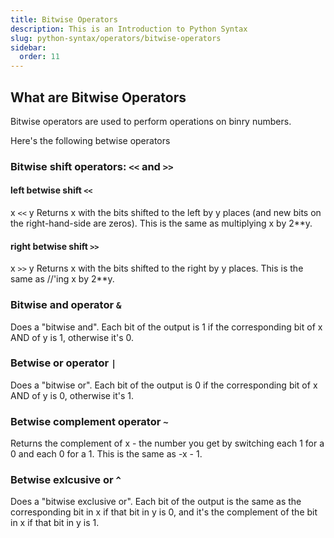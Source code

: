 ```yaml
---
title: Bitwise Operators
description: This is an Introduction to Python Syntax
slug: python-syntax/operators/bitwise-operators
sidebar:
  order: 11
---
```


## What are Bitwise Operators

Bitwise operators are used to perform operations on binry numbers.

Here's the following betwise operators


### Bitwise shift operators: `<<` and `>>`

#### left betwise shift `<<` 
x `<<` y
Returns x with the bits shifted to the left by y places (and new bits on the right-hand-side are zeros). This is the same as multiplying x by 2**y.

#### right betwise shift `>>`
x `>>` y
Returns x with the bits shifted to the right by y places. This is the same as //'ing x by 2**y.

### Bitwise and operator `&`
Does a "bitwise and". Each bit of the output is 1 if the corresponding bit of x AND of y is 1, otherwise it's 0.


### Betwise or operator `|`
Does a "bitwise or". Each bit of the output is 0 if the corresponding bit of x AND of y is 0, otherwise it's 1.

### Betwise complement operator `~`
 Returns the complement of x - the number you get by switching each 1 for a 0 and each 0 for a 1. This is the same as -x - 1.

### Betwise exlcusive or `^`
Does a "bitwise exclusive or". Each bit of the output is the same as the corresponding bit in x if that bit in y is 0, and it's the complement of the bit in x if that bit in y is 1.
